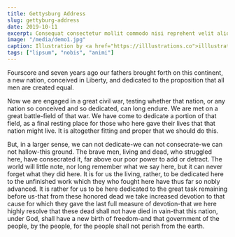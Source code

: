 ```yaml
---
title: Gettysburg Address
slug: gettyburg-address
date: 2019-10-11
excerpt: Consequat consectetur mollit commodo nisi reprehent velit aliqua quis nisi laborum. Nisi Lorem aliquip occaecat cillum sectetur cupidatat et duis commodo nisi reprehent.
image: "/media/demo1.jpg"
caption: Illustration by <a href="https://illlustrations.co">illlustrations.co!</a>
tags: ["lipsum", "nobis", "animi"]
---
```


Fourscore and seven years ago our fathers brought forth on this continent, a new nation, conceived in Liberty, and dedicated to the proposition that all men are created equal.

Now we are engaged in a great civil war, testing whether that nation, or any nation so conceived and so dedicated, can long endure. We are met on a great battle-field of that war. We have come to dedicate a portion of that field, as a final resting place for those who here gave their lives that that nation might live. It is altogether fitting and proper that we should do this.

But, in a larger sense, we can not dedicate-we can not consecrate-we can not hallow-this ground. The brave men, living and dead, who struggled here, have consecrated it, far above our poor power to add or detract. The world will little note, nor long remember what we say here, but it can never forget what they did here. It is for us the living, rather, to be dedicated here to the unfinished work which they who fought here have thus far so nobly advanced. It is rather for us to be here dedicated to the great task remaining before us-that from these honored dead we take increased devotion to that cause for which they gave the last full measure of devotion-that we here highly resolve that these dead shall not have died in vain-that this nation, under God, shall have a new birth of freedom-and that government of the people, by the people, for the people shall not perish from the earth.
